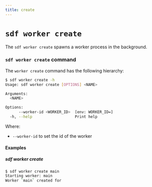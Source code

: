 ```yaml
---
title: create
---
```


# `sdf worker create`

The `sdf worker create` spawns a worker process in the background.


### `sdf worker create` command

The `worker create` command has the following hierarchy:

```bash copy="fl"
$ sdf worker create -h
Usage: sdf worker create [OPTIONS] <NAME>

Arguments:
  <NAME>  

Options:
      --worker-id <WORKER_ID>  [env: WORKER_ID=]
  -h, --help                   Print help
```

Where:
* `--worker-id` to set the id of the worker


#### Examples

##### sdf worker create

```bash copy="fl"
$ sdf worker create main
Starting worker: main
Worker `main` created for 
```

